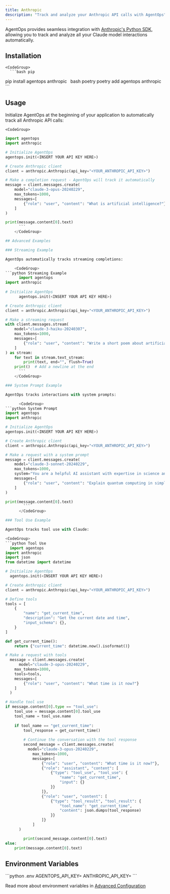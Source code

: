 ```yaml
---
title: Anthropic
description: "Track and analyze your Anthropic API calls with AgentOps"
---
```



AgentOps provides seamless integration with [Anthropic's Python SDK](https://github.com/anthropics/anthropic-sdk-python), allowing you to track and analyze all your Claude model interactions automatically.

## Installation

<CodeTooltip />

    <CodeGroup>
      ```bash pip 
  pip install agentops anthropic
      ```
      ```bash poetry
  poetry add agentops anthropic
      ```
    </CodeGroup>

## Usage

Initialize AgentOps at the beginning of your application to automatically track all Anthropic API calls:

    <CodeGroup>
```python Basic Usage
import agentops
import anthropic

# Initialize AgentOps
agentops.init(<INSERT YOUR API KEY HERE>)

# Create Anthropic client
client = anthropic.Anthropic(api_key="<YOUR_ANTHROPIC_API_KEY>")

# Make a completion request - AgentOps will track it automatically
message = client.messages.create(
    model="claude-3-opus-20240229",
    max_tokens=1000,
    messages=[
        {"role": "user", "content": "What is artificial intelligence?"}
    ]
)

print(message.content[0].text)
      ```
    </CodeGroup>

## Advanced Examples

### Streaming Example

AgentOps automatically tracks streaming completions:

    <CodeGroup>
```python Streaming Example
      import agentops
import anthropic
      
# Initialize AgentOps
      agentops.init(<INSERT YOUR API KEY HERE>)

# Create Anthropic client
client = anthropic.Anthropic(api_key="<YOUR_ANTHROPIC_API_KEY>")

# Make a streaming request
with client.messages.stream(
    model="claude-3-haiku-20240307",
    max_tokens=1000,
    messages=[
        {"role": "user", "content": "Write a short poem about artificial intelligence."}
    ]
) as stream:
    for text in stream.text_stream:
        print(text, end="", flush=True)
    print()  # Add a newline at the end
      ```
    </CodeGroup>

### System Prompt Example

AgentOps tracks interactions with system prompts:

      <CodeGroup>
```python System Prompt
import agentops
import anthropic

# Initialize AgentOps
agentops.init(<INSERT YOUR API KEY HERE>)

# Create Anthropic client
client = anthropic.Anthropic(api_key="<YOUR_ANTHROPIC_API_KEY>")

# Make a request with a system prompt
message = client.messages.create(
    model="claude-3-sonnet-20240229",
    max_tokens=1000,
    system="You are a helpful AI assistant with expertise in science and technology. Keep your answers concise and accurate.",
    messages=[
        {"role": "user", "content": "Explain quantum computing in simple terms."}
    ]
)

print(message.content[0].text)
        ```
      </CodeGroup>

### Tool Use Example

AgentOps tracks tool use with Claude:

<CodeGroup>
```python Tool Use
  import agentops
import anthropic
import json
from datetime import datetime

# Initialize AgentOps
  agentops.init(<INSERT YOUR API KEY HERE>)

# Create Anthropic client
client = anthropic.Anthropic(api_key="<YOUR_ANTHROPIC_API_KEY>")

# Define tools
tools = [
    {
        "name": "get_current_time",
        "description": "Get the current date and time",
        "input_schema": {},
    }
]

def get_current_time():
    return {"current_time": datetime.now().isoformat()}

# Make a request with tools
  message = client.messages.create(
      model="claude-3-opus-20240229",
    max_tokens=1000,
    tools=tools,
    messages=[
        {"role": "user", "content": "What time is it now?"}
    ]
  )

# Handle tool use
if message.content[0].type == "tool_use":
    tool_use = message.content[0].tool_use
    tool_name = tool_use.name
    
    if tool_name == "get_current_time":
        tool_response = get_current_time()
        
        # Continue the conversation with the tool response
        second_message = client.messages.create(
          model="claude-3-opus-20240229",
            max_tokens=1000,
            messages=[
                {"role": "user", "content": "What time is it now?"},
                {"role": "assistant", "content": [
                    {"type": "tool_use", "tool_use": {
                        "name": "get_current_time",
                        "input": {}
                    }}
                ]},
                {"role": "user", "content": [
                    {"type": "tool_result", "tool_result": {
                        "tool_name": "get_current_time",
                        "content": json.dumps(tool_response)
                    }}
                ]}
            ]
      )

        print(second_message.content[0].text)
else:
    print(message.content[0].text)
```
</CodeGroup>

## Environment Variables

<EnvTooltip />
<CodeGroup>
  ```python .env
  AGENTOPS_API_KEY=<YOUR API KEY>
  ANTHROPIC_API_KEY=<YOUR ANTHROPIC API KEY>
  ```
</CodeGroup>

Read more about environment variables in [Advanced Configuration](/v2/usage/advanced-configuration)

<script type="module" src="/scripts/github_stars.js"></script>
<script type="module" src="/scripts/scroll-img-fadein-animation.js"></script>
<script type="module" src="/scripts/button_heartbeat_animation.js"></script>
<script type="css" src="/styles/styles.css"></script>
